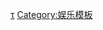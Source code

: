 {{Navbox
| name = MTV VMA
| title = [[MTV音樂錄影帶大獎]]
| state = 
|listclass = hlist
| group1 = 年度
| list1 =
* [[1984年MTV音樂錄影帶大獎|1984]]
* [[1985年MTV音樂錄影帶大獎|1985]]
* [[1986年MTV音樂錄影帶大獎|1986]]
* [[1987年MTV音樂錄影帶大獎|1987]]
* [[1988年MTV音樂錄影帶大獎|1988]]
* [[1989年MTV音樂錄影帶大獎|1989]]
* [[1990年MTV音樂錄影帶大獎|1990]]
* [[1991年MTV音樂錄影帶大獎|1991]]
* [[1992年MTV音樂錄影帶大獎|1992]]
* [[1993年MTV音樂錄影帶大獎|1993]]
* [[1994年MTV音樂錄影帶大獎|1994]]
* [[1995年MTV音樂錄影帶大獎|1995]]
* [[1996年MTV音樂錄影帶大獎|1996]]
* [[1997年MTV音樂錄影帶大獎|1997]]
* [[1998年MTV音樂錄影帶大獎|1998]]
* [[1999年MTV音樂錄影帶大獎|1999]]
* [[2000年MTV音樂錄影帶大獎|2000]]
* [[2001年MTV音樂錄影帶大獎|2001]]
* [[2002年MTV音樂錄影帶大獎|2002]]
* [[2003年MTV音樂錄影帶大獎|2003]]
* [[2004年MTV音樂錄影帶大獎|2004]]
* [[2005年MTV音樂錄影帶大獎|2005]]
* [[2006年MTV音樂錄影帶大獎|2006]]
* [[2007年MTV音樂錄影帶大獎|2007]]
* [[2008年MTV音樂錄影帶大獎|2008]]
* [[2009年MTV音乐录影带大奖|2009]]
* [[2010年MTV音樂錄影帶大獎|2010]]
* [[2011年MTV音乐录影带大奖|2011]]
* [[2012年MTV音乐录影带大奖|2012]]
* [[2013年MTV音乐录像带大奖|2013]]
* [[2014年MTV音乐录影带大奖|2014]]
* [[2015年MTV音乐录影带大奖|2015]]
* [[2016年MTV音乐录影带大奖|2016]]
* [[2017年MTV音乐录影带大奖|2017]]
* [[2018年MTV音乐录影带大奖|2018]]
* [[2019年MTV音乐录影带大奖|2019]]
* [[2020年MTV音乐录影带大奖|2020]]
* [[2021年MTV音乐录影带大奖|2021]]

|group2 = 重要奖项
|list2= [[迈克尔·杰克逊音乐视频先锋奖]]

|group3 = 相关条目
|list3 = [[音樂電視網|MTV音乐电视网]]
}}<noinclude>
{{collapsible option}}
{{DEFAULTSORT:Mtv Video Music Awards}}
[[Category:MTV音樂錄影帶大獎|τ]]
[[Category:娱乐模板]]
</noinclude>